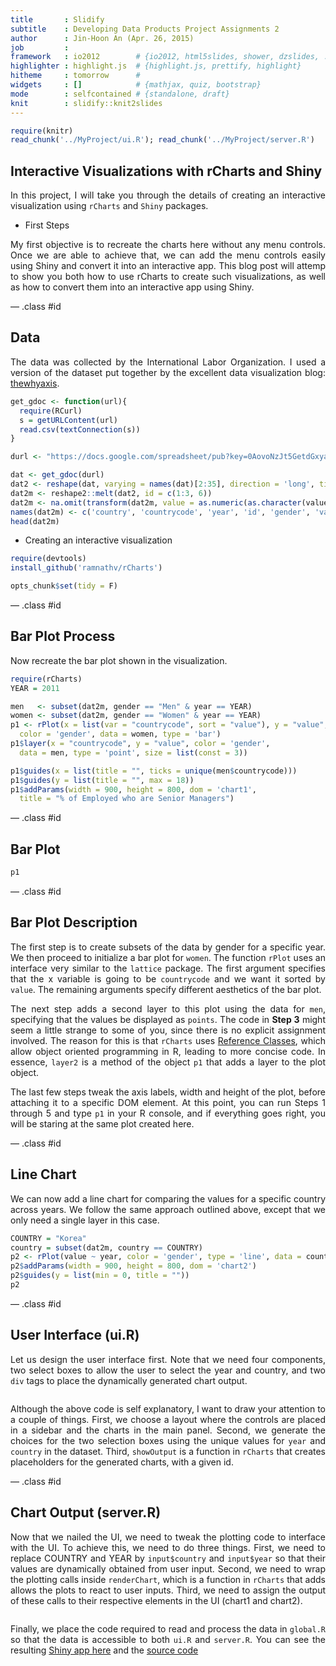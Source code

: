 ```yaml
---
title       : Slidify
subtitle    : Developing Data Products Project Assignments 2
author      : Jin-Hoon An (Apr. 26, 2015)
job         : 
framework   : io2012        # {io2012, html5slides, shower, dzslides, ...}
highlighter : highlight.js  # {highlight.js, prettify, highlight}
hitheme     : tomorrow      # 
widgets     : []            # {mathjax, quiz, bootstrap}
mode        : selfcontained # {standalone, draft}
knit        : slidify::knit2slides
---
```



```r
require(knitr)
read_chunk('../MyProject/ui.R'); read_chunk('../MyProject/server.R')
```


<style>
p {
  text-align: justify;
}
body {
 background-image: url(libraries/frameworks/minimal/images/light_wool.png)
}
</style>

## Interactive Visualizations with rCharts and Shiny

In this project, I will take you through the details of creating an interactive visualization using `rCharts` and `Shiny` packages. 

* First Steps

My first objective is to recreate the charts here without any menu controls. Once we are able to achieve that, we can add the menu controls easily using Shiny and convert it into an interactive app. This blog post will attemp to show you both how to use rCharts to create such visualizations, as well as how to convert them into an interactive app using Shiny.

--- .class #id 

## Data

The data was collected by the International Labor Organization. I used a version of the dataset put together by the excellent data visualization blog: [thewhyaxis](http://thewhyaxis.info/gap-remake/). 

```r
get_gdoc <- function(url){
  require(RCurl)
  s = getURLContent(url)
  read.csv(textConnection(s))
}

durl <- "https://docs.google.com/spreadsheet/pub?key=0AovoNzJt5GetdGxyaVlpM3ZtTVBiNjlDS0hvanVORnc&single=true&gid=0&output=csv"

dat <- get_gdoc(durl)
dat2 <- reshape(dat, varying = names(dat)[2:35], direction = 'long', timevar = "year")
dat2m <- reshape2::melt(dat2, id = c(1:3, 6))
dat2m <- na.omit(transform(dat2m, value = as.numeric(as.character(value))))
names(dat2m) <- c('country', 'countrycode', 'year', 'id', 'gender', 'value')
head(dat2m)
```

* Creating an interactive visualization

```r
require(devtools)
install_github('ramnathv/rCharts')
```

 
```r
opts_chunk$set(tidy = F)
```

--- .class #id 

## Bar Plot Process

Now recreate the bar plot shown in the visualization.

<div id='chart1'></div>

```r
require(rCharts)
YEAR = 2011

men   <- subset(dat2m, gender == "Men" & year == YEAR)
women <- subset(dat2m, gender == "Women" & year == YEAR)
p1 <- rPlot(x = list(var = "countrycode", sort = "value"), y = "value", 
  color = 'gender', data = women, type = 'bar')
p1$layer(x = "countrycode", y = "value", color = 'gender', 
  data = men, type = 'point', size = list(const = 3))

p1$guides(x = list(title = "", ticks = unique(men$countrycode)))
p1$guides(y = list(title = "", max = 18))
p1$addParams(width = 900, height = 800, dom = 'chart1',
  title = "% of Employed who are Senior Managers")
```

--- .class #id 

## Bar Plot

```r
p1
```

--- .class #id 

## Bar Plot Description

The first step is to create subsets of the data by gender for a specific year. We then proceed to initialize a bar plot for `women`. The function `rPlot` uses an interface very similar to the `lattice` package. The first argument specifies that the x variable is going to be `countrycode` and we want it sorted by `value`. The remaining arguments specify different aesthetics of the bar plot.

The next step adds a second layer to this plot using the data for `men`, specifying that the values be displayed as `points`. The code in **Step 3** might seem a little strange to some of you, since there is no explicit assignment involved. The reason for this is that `rCharts` uses [Reference Classes](), which allow object oriented programming in R, leading to more concise code. In essence, `layer2` is a method of the object `p1` that adds a layer to the plot object. 

The last few steps tweak the axis labels, width and height of the plot, before attaching it to a specific DOM element. At this point, you can run Steps 1 through 5 and type `p1` in your R console, and if everything goes right, you will be staring at the same plot created here.


--- .class #id 

## Line Chart

We can now add a line chart for comparing the values for a specific country across years. We follow the same approach outlined above, except that we only need a single layer in this case.

<div id='chart2'></div>


```r
COUNTRY = "Korea"
country = subset(dat2m, country == COUNTRY)
p2 <- rPlot(value ~ year, color = 'gender', type = 'line', data = country)
p2$addParams(width = 900, height = 800, dom = 'chart2')
p2$guides(y = list(min = 0, title = ""))
p2
```

--- .class #id 

## User Interface (ui.R)

Let us design the user interface first. Note that we need four components, two select boxes to allow the user to select the year and country, and two `div` tags to place the dynamically generated chart output.

```r

```

Although the above code is self explanatory, I want to draw your attention to a couple of things. First, we choose a layout where the controls are placed in a sidebar and the charts in the main panel. Second, we generate the choices for the two selection boxes using the unique values for `year` and `country` in the dataset. Third, `showOutput` is a function in `rCharts` that creates placeholders for the generated charts, with a given id.

--- .class #id 

## Chart Output (server.R)

Now that we nailed the UI, we need to tweak the plotting code to interface with the UI. To achieve this, we need to do three things. First, we need to replace COUNTRY and YEAR by `input$country` and `input$year` so that their values are dynamically obtained from user input. Second, we need to wrap the plotting calls inside `renderChart`, which is a function in `rCharts` that adds allows the plots to react to user inputs. Third, we need to assign the output of these calls to their respective elements in the UI (chart1 and chart2).

```r
```

Finally, we place the code required to read and process the data in `global.R` so that the data is accessible to both `ui.R` and `server.R`. You can see the resulting [Shiny app here](https://anvaksa.shinyapps.io/MyProject) and the [source code](https://github.com/irichgreen/Developing-Data-Products/MyProject) 





